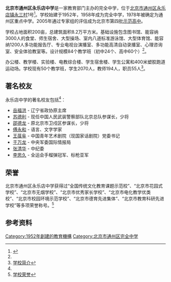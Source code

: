 {{Coord|display=title}}
{{Infobox School
  | name        = 北京市通州区永乐店中学
  | other_name  = 
  | image       = 
  | motto       = 
  | established = 1952年
  | type        = 
  | religion    = 
  | affiliation =
| area           =200亩
  | district    = 
  | grades      = 
  | principal   = 姜兆海
  | dean        = 
  | college     = 
  | house       = 
  | sc          =
  | cs          =
  | faculty     = 
  | staff       = 
  | students    = 近2000人
  | athletics   = 
  | conference  = 
  | colors      = 
  | mascot      = 仁爱、诚信、勤奋、创新
  | magazine    =  
  | address     = 北京市通州区永乐店镇永三村1号
  | tel         = {{tel|86|10|69568463}}
  | fax         = 
  | mail        = 
  | website     = 
}}
'''北京市通州区永乐店中学'''是一家教育部门主办的完全中学，位于[[北京市|北京市]][[通州区_(北京市)|通州区]][[永乐店镇|永乐店镇]][[永三村|永三村]]1号<ref name="通州区中小学办公室公开电话">{{cite web |author1=[[北京市通州区教育委员会|北京市通州区教育委员会]] |title=通州区中小学办公室公开电话 |url=http://zhengfu.bjtzh.gov.cn/edu/fzx/201911/1254166.shtml |website=北京市通州区人民政府 |accessdate=2021-02-17 |date=2019-11-21 |archive-date=2020-01-15 |archive-url=https://web.archive.org/web/20200115225402/http://zhengfu.bjtzh.gov.cn/edu/fzx/201911/1254166.shtml }}</ref>。学校始建于1952年，1958年成为完全中学，1978年被确定为通州区重点中学。2005年通过专家组的评估成为北京市第四批[[示范高中|示范高中]]。

学校占地面积200亩，总建筑面积8.2万平方米。基础设施包含图书馆、能容纳3000人的食堂、师生宿舍、大型操场、室内八道标准游泳馆、大型体育馆、能容纳1200人多功能报告厅、专业电视台演播室、多功能高清自动录播室、心理咨询室、安全体验教室等。设计规模84个教学班（初中24个、高中60个）<ref name="intro" />。

办公楼、教学楼、实验楼、电教综合楼、学生宿舍楼、学生公寓和400米塑胶跑道运动场。学校现有50个教学班，学生2070人，教师194人，职员55人<ref name="intro">[http://www.yongzhong.net/cms/yldzx/xxjj.jhtml 学校简介]{{Dead link|date=2019年10月 |bot=InternetArchiveBot |fix-attempted=yes }}</ref>。

==著名校友==
永乐店中学的著名校友包括<ref name="intro" />：
*[[岳福洪|岳福洪]] - 辽宁省政协原主席
*[[苏德利|苏德利]] - 现任中国人民武装警察部队北京总队参谋长，少将
*[[邵德龙|邵德龙]] - 原北京市卫戍区参谋长，少将
*[[傅永和_(语言学家)|傅永和]] - 语言、文字学家
*[[王葆阜|王葆阜]] - 中国青年艺术剧院（现国家话剧院）党委书记
*[[于万龙|于万龙]] - 中央军委国际情报局
*[[张清华|张清华]] - 中纪委
*[[李思久|李思久]] - 全运会手榴弹冠军、标枪亚军

==荣誉==
北京市通州区永乐店中学获得过“全国传统文化教育课题示范校”、“北京市花园式学校”、“北京市无烟学校”、“北京市优秀家长学校”、“北京市电化教学优类校”、“北京市校园环境示范学校”、“北京市德育先进集体”、“北京市教育科研先进学校”等多项荣誉称号。<ref>[http://www.yongzhong.net/cms/yldzx/xxry.jhtml 学校荣誉]{{Dead link|date=2019年4月 |bot=InternetArchiveBot |fix-attempted=yes }}</ref>

==参考资料==
{{reflist}}

[[Category:1952年創建的教育機構|Category:1952年創建的教育機構]]
[[Category:北京市通州区完全中学|Category:北京市通州区完全中学]]